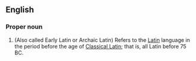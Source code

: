==English==
{{wikipedia}}

===Proper noun===
{{en-proper-noun|sg=[[old|Old]] [[Latin]]}}

# (Also called Early Latin or Archaic Latin) Refers to the [[Latin]] language in the period before the age of [[Classical Latin]]; that is, all Latin before 75 BC.